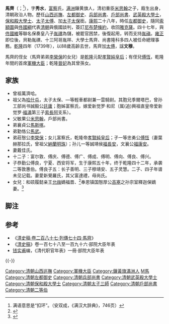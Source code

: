 {{東亞男性歷史人物
|名稱 =敦惠伯 馬齊
|身份 =清代二等'''敦惠'''伯
|國家 =
|時代 =
|主君 =
|屆數 =
|最高職務 =清代[[太保|太保]]、[[保和殿大學士|保和殿大學士]]
|前任 = 
|繼任 = 
|圖片名稱 =
|圖片大小 =
|圖片說明 =
|氏 =
|姓 =
|穆坤= <!--清代八旗满洲人物专用-->
|名 =馬齊
|姓名 =
|羅馬拼音 =
|假名 = <!--日本、琉球人用-->
|諺文 = <!--朝鮮、韓國人用-->
|字 =秀水
|號=
|名乘 = <!--琉球士族用-->
|官職 =
|封爵 ='''二等[[伯爵|伯]]'''（[[1723年|1723年]]）
|封號 =
|位階 =
|御稱號 = <!--日本皇族之稱號-->
|宮號1 = <!--日本皇族之宮號-->
|宮號2 = <!--朝鮮王族之宮號-->
|封地 =
|神號 =
|尊號 =
|族裔 = [[滿洲|滿洲]]
|信仰 = <!--指的是宗教信仰-->
|旗籍 = <!--清代八旗人物专用-->[[File:Bordered_Yellow_Banner.svg|30px]][[鑲黃旗|鑲黃旗]]
|氏族 =沙濟[[富察氏|富察氏]]
|籍貫 =
|本貫 = <!--朝鮮人用-->
|世居地= <!--清代八旗人物专用-->
|世居地/穆坤= <!--专门用于清代八旗满洲人物世居地和穆坤相同时-->
|祖籍 =
|本籍 =
|出身地 =
|府邸 =
|世系 = 
|初名 =
|乳名 = <!--日本、朝鮮、琉球以外人物用-->
|幼名 = <!--日本人用-->
|兒名 = <!--朝鮮人用-->
|童名 = <!--琉球人用-->
|小字 =
|別名 =
|法號 =
|院號 =
|其他名號 =
|出生日期 =清朝[[清世祖|世祖]][[順治|順治]]九年（[[1652年|1652年]]）
|出生地點 =
|婚年 =
|逝世日期 =清朝[[清高宗|高宗]][[乾隆|乾隆]]四年（[[1739年|1739年]]）<br>88歲
|逝世地點 =清朝 [[順天府|順天府]]
|在位年代 =
|廟號 =
|諡號 ='''文穆'''→'''敦惠'''（追封）
|墓葬 =
|祠廟 =入祀[[賢良祠|賢良祠]]
|父親 =清朝'''敏果男'''、戶部尚書[[米思翰|米思翰]]
|嫡母 =穆起[[覺羅氏|覺羅氏]]
|母親 =
|繼父=
|繼母=[[博爾濟吉特氏|博爾濟吉特氏]]
|養父=
|養母=
|猶父= <!--日本人用-->
|烏帽子親= <!--日本人、琉球人用-->
|元配 =
|正室 =[[戴佳氏|戴佳氏]]
|妻 =
|繼室 =
|平妻 =
|側室 =
|元配之父 =
|元配之嫡母 =
|元配之母 =
|正室之父 =
|正室之嫡母 =
|正室之母 =
|妻之父 =
|妻之嫡母 =
|妻之母 =
|繼室之父 =
|繼室之嫡母 =
|繼室之母 =
|平妻之父 =
|平妻之嫡母 =
|平妻之母 =
|兄弟 =長兄：鑲白旗蒙古都统[[馬斯喀|馬斯喀]]<br>三弟：[[輕車都尉|輕車都尉]] [[領侍衛內大臣|領侍衛內大臣]][[馬武_(富察氏)|馬武]]<br>四弟：'''莊慤公''' [[察哈爾總管|察哈爾總管]][[李榮保|李榮保]]
|姊妹 =
|嫡兄弟 =
|嫡姊妹 =
|庶兄弟 =
|庶姊妹 =
|同胞兄弟 =
|同胞姊妹 =
|異母兄弟 =
|異母姊妹 =
|異父兄弟 =
|異父姊妹 =
|繼兄弟 =
|繼姊妹 =
|子 =
|女 =
|嫡子 =
|嫡女 =
|庶子 =
|庶女 =
|養子 =
|養女 =
|猶子 = <!--日本人用-->
|婿養子 = <!--日本人用-->
|烏帽子子 = <!--日本人用-->
|繼子 =
|繼女 =
|其他親屬 =
|出身 = <!---此处指科举出身--->[[蔭生|蔭生]]（廕監，即廕生，以大臣、官員子弟廕入[[國子監|國子監]]讀書者。）
|功名 = 
|經歷 = [[從五品|從五品]]·[[工部_(官署)|工部]][[員外郎|員外郎]]<br>[[正五品|正五品]]·工部[[郎中_(官職)|郎中]]（31歲）<br>[[從四品|從四品]]·[[內閣侍讀學士|內閣侍讀學士]]（33歲）<br>[[從二品|從二品]]·[[山西|山西]][[布政使|布政使]]（34歲）<br>從二品·山西[[巡撫|巡撫]]（35歲）<br>[[從一品|從一品]]·[[都察院|都察院]][[左都御史|左都御史]]（37歲）<br>原職兼任[[議政大臣|議政大臣]]、[[署理|署理]]兵部尚書、署理[[理藩院尚書|理藩院尚書]]（39歲）<br>從一品·[[兵部尚書|兵部尚書]]（40歲）<br>從一品·[[戶部尚書|戶部尚書]]（41歲）<br>[[正一品|正一品]]·[[武英殿大學士|武英殿大學士]]兼戶部尚書（48歲）<br>因廢黜皇太子[[胤礽|胤礽]]遭革職拘禁（58歲）<br>管理[[俄羅斯沙皇國|俄羅斯]]貿易相關事務（59歲）<br>署理[[內務府總管|內務府總管]]（60歲）<br>正一品·武英殿大學士兼戶部尚書（65歲）<br>原職兼任總理事務大臣、聖祖實錄館監修總裁官、加[[太子太傅|太子太傅]]銜（71歲）<br>原職加[[太保|太保]]銜（72歲）<br>原職暫署理都察院事（75歲）<br>以原官致仕（84歲）
|著作 =
|注釋 =
}}
{{Manchu name|[[富察氏|富察]]}}
{{Otheruses|subject=清朝政治人物|other=同名的蜀漢尚書馬齊|馬齊 (蜀漢)}}
'''馬齊'''（{{lang-mnc|ᠮᠠᠴᡳ|v=Maci|a=Maqi}}；<ref>满语意思是“扣环”。（安双成，《满汉大辞典》，746页）</ref>{{bd|1652年||1739年|catIdx=M}}），字'''秀水'''，[[富察|富察]]氏，[[满洲|满洲]]鑲黄旗人，清初重臣[[米思翰|米思翰]]之子，廕生出身，清朝政治人物。歷任[[山西|山西]][[巡撫|巡撫]]、[[左都御史|左都御史]]、[[兵部尚書|兵部尚書]]、[[戶部尚書|戶部尚書]]、[[武英殿|武英殿]][[大學士|大學士]]，[[保和殿|保和殿]][[大學士|大學士]]、[[太子太傅|太子太傅]]、加[[太子太保|太子太保]]銜。[[康熙|康熙]]二十八年，時任[[左都御史|左都御史]]，隨同[[索額圖|索額圖]]與[[佟國綱|佟國綱]]代表[[清朝|清朝]]與俄國談判，簽訂[[尼布楚條約|尼布楚條約]]，收回[[雅克薩|雅克薩]]。四十七年，與[[佟國維|佟國維]]等聯名保奏皇八子[[胤禩|胤禩]]為儲，被罷官困禁，後復起用，转而支持[[胤禛|胤禛]]。[[雍正|雍正]]即位後，貝勒胤禩、十三阿哥胤祥、大學士馬齊、尚書隆科多四人被任命總理事務。[[乾隆|乾隆]]四年（1739年），以88歲高齡去世，馬齊加[[太傅|太傅]]，諡'''文穆'''。

馬齊的侄女（馬齊弟弟[[李榮保|李榮保]]的女兒）是[[乾隆|乾隆]]元配[[孝賢純皇后|孝賢純皇后]]；有侄兒[[傅恆|傅恆]]，乾隆年間的首席[[軍機大臣|軍機大臣]]；乾隆[[富察晉妃_(清高宗)|晉妃]]為其曾孫女。

==家族==
*曾祖萬濟哈。
*祖父為[[哈什屯|哈什屯]]，太子太保、—等輕車都尉兼一雲騎尉。其胞兄季爾塔巴，曾孙工部尚书誠毅公[[託庸|託庸]]；胞姊富察氏，嫁爱新觉罗·和尼（属(追)興祖直皇帝爱新觉罗·[[福滿|福滿]]第三子[[索長阿|索長阿]]支系）。
*父敏果公[[米思翰|米思翰]]，戶部尚書。
*弟襄貞公[[馬斯喀|馬斯喀]]。
*弟勤恪公[[馬武_(富察氏)|馬武]]。
*弟莊慤公[[李榮保|李榮保]]；女儿富察氏，乾隆帝[[孝賢純皇后|孝賢純皇后]]；子一等忠勇公[[傅恆|傅恆]]（妻葉赫那拉氏，曾祖父[[納蘭明珠|納蘭明珠]]）；孙儿一等誠靖侯[[福長安|福長安]]，文襄公[[福康安|福康安]]。
*妻戴佳氏。
*十二子：富尔敦、傅庆、傅德、傅广、傅成、傅明、傅向、傅良、傅兴。
*子恭勤公傅良，宁夏、西安将军，生于康熙五十年，终于乾隆四十二年，承袭二等敦惠伯。傅良子五：长子善明、三子穆靖安、五子灵慧。二子、四子年谱未见记载。妻愛新覺羅氏，其父富達禮，母尚氏。
*女兒：和硕履懿亲王[[允祹|允祹]]嫡福晋、<ref>{{Cite book|title=《愛新覺羅宗譜》2冊甲二第824頁|last=|first=|publisher=|year=|isbn=|location=|pages=}}</ref>奉恩镇国慤厚公[[高塞|高塞]]之孙宗室釋迦保嫡妻。<ref>{{Cite book|title=《愛新覺羅宗譜》4冊甲四第2050頁|last=|first=|publisher=|year=|isbn=|location=|pages=}}</ref>

==脚注==
{{reflist}}
==参考==
*《[[:s:清史稿/卷287#馬齊〈子富良_弟馬武_馬武子保祝〉|清史稿·卷二百八十七·列傳七十四·馬齊]]》
*《[[清史稿|清史稿]]》卷一百七十八至一百九十六·部院大臣年表
*[[钱实甫|钱实甫]]编，《清代职官年表》一冊·部院大臣年表
{{-}}
{{start box}}
{{s-off}}
{{succession box|[[紀爾他布|紀爾他布]]|[[索諾和|索諾和]]|[[清朝兵部尚書列表|清朝兵部滿尚書]]|<small>康熙三十年正月乙卯 - 康熙三十三年二月乙巳</small><br /><small>1691年2月26日 - 1694年4月11日</small>}}
{{succession box|[[席勒納|席勒納]]|[[凱音布|凱音布]]|[[清朝戶部尚書列表|清朝戶部滿尚書]]|<small>康熙三十一年二月乙巳 - 康熙四十年十月壬申</small><br /><small>1692年4月11日 - 1701年11月18日</small>}}
{{end box}}
{{清朝入祀賢良祠}}

{{滿洲鑲黃旗沙濟富察氏}}

{{DEFAULTSORT:F富}}
[[Category:清朝山西巡撫|Category:清朝山西巡撫]]
[[Category:軍機大臣|Category:軍機大臣]]
[[Category:鑲黃旗滿洲人|Category:鑲黃旗滿洲人]]
[[Category:沙濟富察氏|M馬]]
[[Category:清朝左都御史|Category:清朝左都御史]]
[[Category:清朝兵部尚書|Category:清朝兵部尚書]]
[[Category:清朝武英殿大學士|Category:清朝武英殿大學士]]
[[Category:清朝保和殿大學士|Category:清朝保和殿大學士]]
[[Category:清朝太子三師|Category:清朝太子三師]]
[[Category:清朝戶部尚書|Category:清朝戶部尚書]]
[[Category:清朝二等伯|Category:清朝二等伯]]